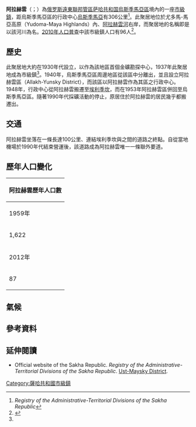 {{Infobox settlement
|name = 阿拉赫雲
|native_name = Аллах-Юнь
|settlement_type = 市級鎮
|latd = 61 | latm = 07 | lats = 58| latNS = N
|longd = 138 | longm = 02 | longs = 45 | longEW = E
|image_map = Map of Russia - Sakha (Yakutia) Republic (2008-03).svg
|map_caption = 萨哈共和国在俄羅斯的位置
|pushpin_map=Russia Sakha Republic
|pushpin_map_caption = 阿拉赫雲在萨哈共和国的位置
|coordinates_display = inline,title
|coordinates_region = RU-SA
|subdivision_type = [[世界政區索引|國家]]
|subdivision_name = [[俄羅斯|俄羅斯]]
|subdivision_type1 = [[俄羅斯聯邦管區|聯邦管區]]
|subdivision_name1 = [[遠東聯邦管區|遠東聯邦管區]]
|subdivision_type2 = [[俄罗斯联邦主体|聯邦主體]]
|subdivision_name2 = [[萨哈共和国|萨哈共和国]]
|subdivision_type3 = 區
|subdivision_name3 = [[烏斯季馬亞區|烏斯季馬亞區]]
|established_title = 設立
|established_date = 1930年代
|established_title1 = 成為市級鎮
|established_date1 = 1937年<ref name="SakhaR_admlist" />
|established_title2 = 前稱
|established_date2 = 
|population_as_of = [[2010年俄羅斯人口普查|2010]]
|population_footnotes =<ref name="2010Census">{{ru-pop-ref|2010Census}}</ref>
|population_total = 96
|population_density_km2 = auto
|pop_est_footnotes = <ref name="2016Census">{{Cite web |url=http://www.gks.ru/free_doc/doc_2016/bul_dr/mun_obr2016.rar |title=Численность населения Российской Федерации по муниципальным образованиям на 1 января 2016 года |accessdate=2016-11-02 |archive-date=2019-05-13 |archive-url=https://web.archive.org/web/20190513150350/http://www.gks.ru/free_doc/doc_2016/bul_dr/mun_obr2016.rar |dead-url=no }}</ref>
|pop_est_as_of = 2016
|population_est = 60
|elevation_m = 
|timezone = [[雅库茨克时间|YAKT]]
|utc_offset = +9
|postal_code_type = {{le|俄羅斯郵區編號|Postal codes in Russia|郵區編號}}
|postal_code =  678640
|blank_name = [[車輛號牌|車輛號牌]]
|blank_info = 14
|blank1_name = {{le|俄羅斯電話區號|Telephone numbers in Russia|電話區號}}
|blank1_info = 
|blank2_name = [[俄羅斯行政區劃代碼|OKATO]]
|blank2_info = [https://classif.spb.ru/classificators/view/okt.php?st=A&kr=1&kod=98254553 98254553]
|blank3_name = OKTMO
|blank3_info = [https://classif.spb.ru/classificators/view/tma.php?st=A&kr=1&kod=98654753 98654753]
}}

'''阿拉赫雲'''（{{lang-ru|Алла́х-Юнь}}；{{lang-sah|Ааллаах Үүн}}）為[[俄罗斯|俄罗斯]][[遠東聯邦管區|遠東聯邦管區]][[萨哈共和国|萨哈共和国]][[烏斯季馬亞區|烏斯季馬亞區]]境內的一座[[市級鎮|市級鎮]]，距烏斯季馬亞區的行政中心[[烏斯季馬亞|烏斯季馬亞]]有306公里<ref name="SakhaR_admlist">''Registry of the Administrative-Territorial Divisions of the Sakha Republic''</ref>。此聚居地位於尤多馬-馬亞高原（Yudoma-Maya Highlands）內、[[阿拉赫雲河|阿拉赫雲河]]右岸，而聚居地的名稱即是以該河川為名。[[2010年俄羅斯人口普查|2010年人口普查]]中該市級鎮人口有96人<ref name="2010Census">{{ru-pop-ref|2010Census}}</ref>。

==歷史==
此聚居地大約在1930年代設立，以作為該地區首個金礦勘探中心，1937年此聚居地成為市級鎮<ref name="SakhaR_admlist" />。1940年，烏斯季馬亞區周邊地區從該區中分離出，並且設立阿拉赫雲區（Allakh-Yunsky District），而該區以阿拉赫雲作為其區之行政中心。1948年，行政中心從阿拉赫雲搬遷至[[埃利季坎|埃利季坎]]，而在1953年阿拉赫雲區併回至烏斯季馬亞區。隨著1990年代採礦活動的停止，原居住於阿拉赫雲的居民幾乎都搬遷出。

==交通==
阿拉赫雲坐落在一條長達100公里、連結埃利季坎與{{le|尤戈列諾克|Yugoryonok}}之間的道路之終點。自從當地機場於1990年代結束營運後，該道路成為阿拉赫雲唯一一條聯外要道。

==歷年人口變化==
{| class="wikitable" style=text-align:center
|-
! colspan =7| 阿拉赫雲歷年人口數
|-
! 1959年 !! 1970年 !! 1979年 !! 1989年<ref name="1989Census">{{ru-pop-ref|1989Census}}</ref>!! 2002年<ref name="2002Census">{{ru-pop-ref|2002Census}}</ref>!! 2009年<ref name="2009Est">{{ru-pop-ref|2009Est}}</ref>!! 2010年<ref name="2010Census"/>
|-
| 1,622 || 2,116 || 1,903 || 2,183 || 306 || 174 || 96
|-
!  2012年 !! 2013年 !! 2014年 !! 2015年 !! 2016年<ref name="2016Census"/>!!   !! 
|-
| 87 || 78 || 67 || 62 || 60 ||  || 
|}

==氣候==
{{Weather box
|width=auto
|metric first=yes
|single line=yes
|location=阿拉赫雲
|Jan record high C=-3.0
|Feb record high C=-5.0
|Mar record high C=4.4
|Apr record high C=13.4
|May record high C=29.0
|Jun record high C=32.8
|Jul record high C=32.2
|Aug record high C=33.0
|Sep record high C=24.8
|Oct record high C=-0.49.0
|Nov record high C=-0.4
|Dec record high C=-1.1
|year record high C=33.0
|Jan high C=-34.4
|Feb high C=-27.9
|Mar high C=-14.1
|Apr high C=-1.9
|May high C=9.1
|Jun high C=18.7
|Jul high C=21.7
|Aug high C=18.9
|Sep high C=9.5
|Oct high C=-5.8
|Nov high C=-22.9
|Dec high C=-31.6
|year high C=1.7
|Jan mean C=-38.2
|Feb mean C=-34.6
|Mar mean C=-23.0
|Apr mean C=-8.7
|May mean C=3.3
|Jun mean C=12.0
|Jul mean C=14.8
|Aug mean C=11.7
|Sep mean C=3.3
|Oct mean C=-11.3
|Nov mean C=-28.0
|Dec mean C=-35.5
|year mean C=-4.8
|Jan low C=-42.9
|Feb low C=-41.4
|Mar low C=-31.9
|Apr low C=-17.4
|May low C=-4.1
|Jun low C=3.5
|Jul low C=6.5
|Aug low C=4.1
|Sep low C=-3.2
|Oct low C=-17.4
|Nov low C=-33.1
|Dec low C=-40.3
|year low C=-12.1
|Jan record low C=-55.9
|Feb record low C=-52.8
|Mar record low C=-46.2
|Apr record low C=-41.1
|May record low C=-22.8
|Jun record low C=-6.0
|Jul record low C=-5.1
|Aug record low C=-9.0
|Sep record low C=-16.1
|Oct record low C=-38.0
|Nov record low C=-52.2
|Dec record low C=-55.0
|year record low C=-55.9
|Jan precipitation mm=1.5
|Feb precipitation mm=2.3
|Mar precipitation mm=16.1
|Apr precipitation mm=49.0
|May precipitation mm=28.1
|Jun precipitation mm=53.2
|Jul precipitation mm=60.2
|Aug precipitation mm=46.4
|Sep precipitation mm=50.2
|Oct precipitation mm=64.5
|Nov precipitation mm=11.2
|Dec precipitation mm=2.5
|year precipitation mm=385.2
|source 1= <ref name="climatebase">{{Cite web|url=http://climatebase.ru/station/24878/|title=Weather Averages for Allakh-Yun (1959-1991)|publisher=climatebase.ru|accessdate=2014-12-17|archive-date=2014-12-17|archive-url=https://web.archive.org/web/20141217130450/http://climatebase.ru/station/24878/|dead-url=no}}</ref>
}}

==參考資料==
{{Reflist|30em}}

==延伸閱讀==
*Official website of the Sakha Republic. ''Registry of the Administrative-Territorial Divisions of the Sakha Republic''. [https://web.archive.org/web/20141012064311/http://sakha.gov.ru/node/12550 Ust-Maysky District]. {{ru icon}}

{{薩哈共和國行政區劃}}

{{DEFAULTSORT:Allakh-Yun}}
[[Category:薩哈共和國市級鎮|Category:薩哈共和國市級鎮]]